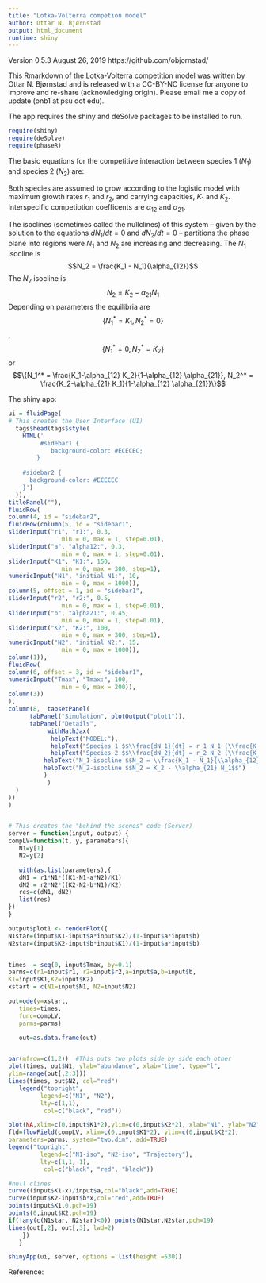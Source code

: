 ```yaml
---
title: "Lotka-Volterra competion model"
author: Ottar N. Bjørnstad
output: html_document
runtime: shiny
---
```


Version 0.5.3 August 26, 2019 
https://github.com/objornstad/

This Rmarkdown of the Lotka-Volterra competition model was written by Ottar N. Bjørnstad and is released with a CC-BY-NC license for anyone to improve and re-share (acknowledging origin). Please email me a copy of update (onb1 at psu dot edu).

The app requires the shiny and deSolve packages to be installed to run. 

```r
require(shiny)
require(deSolve)
require(phaseR)
```

The basic equations for the competitive interaction between species 1 ($N_1$)  and species 2 ($N_2$) are:
\begin{align}
    \frac{dN_1}{dt} =& r_1 N_1 (\frac{K_1-N_1-\alpha_{12}N_2}{K_1})\\
    \frac{dN_2}{dt} =& r_1 N_2 (\frac{K_2-N_2-\alpha_{21}N_1}{K_2})\\
\end{align}

Both species are assumed to grow according to the logistic model with maximum growth rates $r_1$ and $r_2$, and carrying capacities, $K_1$ and $K_2$. Interspecific competiotion coefficents are $\alpha_{12}$ and $\alpha_{21}$.

The isoclines (sometimes called the nullclines) of this system -- given by the solution to the 
equations $dN_1/dt=0$ and $dN_2/dt=0$ -- partitions the phase plane into regions 
were $N_1$ and $N_2$ are increasing and decreasing. The $N_1$ isocline is
$$N_2 = \frac{K_1 - N_1}{\alpha_{12}}$$
The $N_2$ isocline is
$$N_2 = K_2 - \alpha_{21} N_1$$
Depending on parameters the equilibria are $$\{N_1^*=K_1,N_2^*=0\}$$, $$\{N_1^*=0, N_2^*=K_2\}$$ or 
$$\{N_1^* = \frac{K_1-\alpha_{12} K_2}{1-\alpha_{12} \alpha_{21}},
           N_2^* = \frac{K_2-\alpha_{21} K_1}{1-\alpha_{12} \alpha_{21}}\}$$

The  shiny app:

```r
ui = fluidPage(
# This creates the User Interface (UI)
  tags$head(tags$style(
    HTML('
         #sidebar1 {
            background-color: #ECECEC;
        }
    
    #sidebar2 {
      background-color: #ECECEC
    }')
  )),
titlePanel(""),
fluidRow(
column(4, id = "sidebar2",
fluidRow(column(5, id = "sidebar1",
sliderInput("r1", "r1:", 0.3,
               min = 0, max = 1, step=0.01),
sliderInput("a", "alpha12:", 0.3,
               min = 0, max = 1, step=0.01),
sliderInput("K1", "K1:", 150,
               min = 0, max = 300, step=1),
numericInput("N1", "initial N1:", 10,
               min = 0, max = 1000)),
column(5, offset = 1, id = "sidebar1",
sliderInput("r2", "r2:", 0.5,
               min = 0, max = 1, step=0.01),
sliderInput("b", "alpha21:", 0.45,
               min = 0, max = 1, step=0.01),
sliderInput("K2", "K2:", 100,
               min = 0, max = 300, step=1),
numericInput("N2", "initial N2:", 15,
               min = 0, max = 1000)),
column(1)),
fluidRow(
column(6, offset = 3, id = "sidebar1",
numericInput("Tmax", "Tmax:", 100,
               min = 0, max = 200)),
column(3))
),
column(8,  tabsetPanel(
      tabPanel("Simulation", plotOutput("plot1")), 
      tabPanel("Details", 
           withMathJax(
            helpText("MODEL:"),
            helpText("Species 1 $$\\frac{dN_1}{dt} = r_1 N_1 (\\frac{K_1-N_1-\\alpha_{12} N_2}{K_1})$$"),
            helpText("Species 2 $$\\frac{dN_2}{dt} = r_2 N_2 (\\frac{K_2-N_2-\\alpha_{21} N_1}{K_2})$$"),
          helpText("N_1-isocline $$N_2 = \\frac{K_1 - N_1}{\\alpha_{12}}$$"),
          helpText("N_2-isocline $$N_2 = K_2 - \\alpha_{21} N_1$$")
          )
           )
  )
))
)


# This creates the "behind the scenes" code (Server)
server = function(input, output) {
compLV=function(t, y, parameters){
   N1=y[1]
   N2=y[2]

   with(as.list(parameters),{
   dN1 = r1*N1*((K1-N1-a*N2)/K1)
   dN2 = r2*N2*((K2-N2-b*N1)/K2)
   res=c(dN1, dN2)
   list(res)
})
}

output$plot1 <- renderPlot({
N1star=(input$K1-input$a*input$K2)/(1-input$a*input$b)
N2star=(input$K2-input$b*input$K1)/(1-input$a*input$b)


times  = seq(0, input$Tmax, by=0.1)
parms=c(r1=input$r1, r2=input$r2,a=input$a,b=input$b,
K1=input$K1,K2=input$K2)
xstart = c(N1=input$N1, N2=input$N2)

out=ode(y=xstart,
   times=times,
   func=compLV,
   parms=parms)

   out=as.data.frame(out)


par(mfrow=c(1,2))  #This puts two plots side by side each other
plot(times, out$N1, ylab="abundance", xlab="time", type="l",
ylim=range(out[,2:3]))
lines(times, out$N2, col="red")
   legend("topright",
         legend=c("N1", "N2"),
         lty=c(1,1),
          col=c("black", "red"))

plot(NA,xlim=c(0,input$K1*2),ylim=c(0,input$K2*2), xlab="N1", ylab="N2")
fld=flowField(compLV, xlim=c(0,input$K1*2), ylim=c(0,input$K2*2), 
parameters=parms, system="two.dim", add=TRUE)
legend("topright",
         legend=c("N1-iso", "N2-iso", "Trajectory"),
         lty=c(1,1, 1),
          col=c("black", "red", "black"))

#null clines
curve((input$K1-x)/input$a,col="black",add=TRUE)
curve(input$K2-input$b*x,col="red",add=TRUE)
points(input$K1,0,pch=19)
points(0,input$K2,pch=19)
if(!any(c(N1star, N2star)<0)) points(N1star,N2star,pch=19)
lines(out[,2], out[,3], lwd=2)
    })
   }

shinyApp(ui, server, options = list(height =530))
```

Reference: